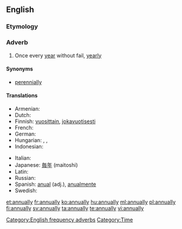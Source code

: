 ==English==

===Etymology===
{{suffix|annual|ly}}

===Adverb===
{{en-adv|-}}

# Once every [[year]] without fail, [[yearly]]

====Synonyms====
* [[perennially]]

====Translations====
{{trans-top|once every year}}
* Armenian: {{t-|hy|տարեկան|tr=tarekan}}
* Dutch: {{t+|nl|jaarlijks}}
* Finnish: [[vuosittain]], [[jokavuotisesti]]
* French: {{t+|fr|annuellement}}
* German: {{t+|de|jährlich}}
* Hungarian: {{t-|hu|évenként}},  {{t+|hu|évente}},  {{t|hu|minden évben}}
* Indonesian: {{t+|id|tahun|alt=tahunan|xs=Indonesian}}
{{trans-mid}}
* Italian: {{t+|it|annualmente}}
* Japanese: [[毎年]] (maitoshi)
* Latin: {{t-|la|anniversarie}}
* Russian: {{t+|ru|ежегодно|tr=ježegódno}}
* Spanish: [[anual]] (adj.), [[anualmente]]
* Swedish: {{t+|sv|årligen}}
{{trans-bottom}}

[[Category:English frequency adverbs]]
[[Category:Time]]

[[et:annually]]
[[fr:annually]]
[[ko:annually]]
[[hu:annually]]
[[ml:annually]]
[[pl:annually]]
[[fi:annually]]
[[sv:annually]]
[[ta:annually]]
[[te:annually]]
[[vi:annually]]